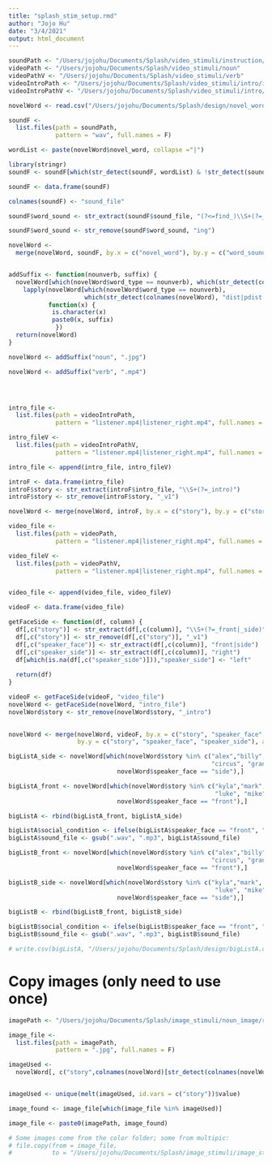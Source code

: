 ```yaml
---
title: "splash_stim_setup.rmd"
author: "Jojo Hu"
date: "3/4/2021"
output: html_document
---
```



```r
soundPath <- "/Users/jojohu/Documents/Splash/video_stimuli/instruction/sound_stim/repeated_target_trial"
videoPath <- "/Users/jojohu/Documents/Splash/video_stimuli/noun"
videoPathV <- "/Users/jojohu/Documents/Splash/video_stimuli/verb"
videoIntroPath <- "/Users/jojohu/Documents/Splash/video_stimuli/intro/intro_front"
videoIntroPathV <- "/Users/jojohu/Documents/Splash/video_stimuli/intro/verb_intro"

novelWord <- read.csv("/Users/jojohu/Documents/Splash/design/novel_word_list_noun_verb.csv", stringsAsFactors = F)

soundF <-
  list.files(path = soundPath,
             pattern = "wav", full.names = F)

wordList <- paste(novelWord$novel_word, collapse ="|")

library(stringr)
soundF <- soundF[which(str_detect(soundF, wordList) & !str_detect(soundF, "where|the|look_here"))]

soundF <- data.frame(soundF)

colnames(soundF) <- "sound_file"

soundF$word_sound <- str_extract(soundF$sound_file, "(?<=find_)\\S+(?=_see|_like)")

soundF$word_sound <- str_remove(soundF$word_sound, "ing")

novelWord <- 
  merge(novelWord, soundF, by.x = c("novel_word"), by.y = c("word_sound"), all.x = T)


addSuffix <- function(nounverb, suffix) {
  novelWord[which(novelWord$word_type == nounverb), which(str_detect(colnames(novelWord), "dist|pdist|key"))] <-
    lapply(novelWord[which(novelWord$word_type == nounverb),
                     which(str_detect(colnames(novelWord), "dist|pdist|key"))], 
           function(x) {
            is.character(x)
            paste0(x, suffix)
             })
  return(novelWord)
}

novelWord <- addSuffix("noun", ".jpg")

novelWord <- addSuffix("verb", ".mp4")




intro_file <-
  list.files(path = videoIntroPath,
             pattern = "listener.mp4|listener_right.mp4", full.names = F)

intro_fileV <-
  list.files(path = videoIntroPathV,
             pattern = "listener.mp4|listener_right.mp4", full.names = F)

intro_file <- append(intro_file, intro_fileV)

introF <- data.frame(intro_file)
introF$story <- str_extract(introF$intro_file, "\\S+(?=_intro)")
introF$story <- str_remove(introF$story, "_v1")

novelWord <- merge(novelWord, introF, by.x = c("story"), by.y = c("story"), all.x = T)
```


```r
video_file <-
  list.files(path = videoPath,
             pattern = "listener.mp4|listener_right.mp4", full.names = F)

video_fileV <-
  list.files(path = videoPathV,
             pattern = "listener.mp4|listener_right.mp4", full.names = F)


video_file <- append(video_file, video_fileV)

videoF <- data.frame(video_file)

getFaceSide <- function(df, column) {
  df[,c("story")] <- str_extract(df[,c(column)], "\\S+(?=_front|_side)")
  df[,c("story")] <- str_remove(df[,c("story")], "_v1")
  df[,c("speaker_face")] <- str_extract(df[,c(column)], "front|side")
  df[,c("speaker_side")] <- str_extract(df[,c(column)], "right")
  df[which(is.na(df[,c("speaker_side")])),"speaker_side"] <- "left"
  
  return(df)
}

videoF <- getFaceSide(videoF, "video_file")
novelWord <- getFaceSide(novelWord, "intro_file")
novelWord$story <- str_remove(novelWord$story, "_intro")

 
novelWord <- merge(novelWord, videoF, by.x = c("story", "speaker_face", "speaker_side"), 
                   by.y = c("story", "speaker_face", "speaker_side"), all.x = T)

bigListA_side <- novelWord[which(novelWord$story %in% c("alex","billy", "cathy", "david", "john",
                                                        "circus", "grandpa", "henry", "jack", "leo") &
                              novelWord$speaker_face == "side"),] 

bigListA_front <- novelWord[which(novelWord$story %in% c("kyla","mark", "shirley", "winter", "zoey",
                                                         "luke", "mike", "nina", "olivia", "robbie") &
                              novelWord$speaker_face == "front"),] 

bigListA <- rbind(bigListA_front, bigListA_side)

bigListA$social_condition <- ifelse(bigListA$speaker_face == "front", "direct", "indirect")
bigListA$sound_file <- gsub(".wav", ".mp3", bigListA$sound_file)

bigListB_front <- novelWord[which(novelWord$story %in% c("alex","billy", "cathy", "david", "john",
                                                        "circus", "grandpa", "henry", "jack", "leo") &
                              novelWord$speaker_face == "front"),] 

bigListB_side <- novelWord[which(novelWord$story %in% c("kyla","mark", "shirley", "winter", "zoey",
                                                         "luke", "mike", "nina", "olivia", "robbie") &
                              novelWord$speaker_face == "side"),] 

bigListB <- rbind(bigListB_front, bigListB_side)

bigListB$social_condition <- ifelse(bigListB$speaker_face == "front", "direct", "indirect")
bigListB$sound_file <- gsub(".wav", ".mp3", bigListB$sound_file)

# write.csv(bigListA, "/Users/jojohu/Documents/Splash/design/bigListA.csv")
```


# Copy images (only need to use once)
```r
imagePath <- "/Users/jojohu/Documents/Splash/image_stimuli/noun_image/renamed_300px/"

image_file <-
  list.files(path = imagePath,
             pattern = ".jpg", full.names = F)

imageUsed <- 
  novelWord[, c("story",colnames(novelWord)[str_detect(colnames(novelWord), "target|dist|pdist")])]


imageUsed <- unique(melt(imageUsed, id.vars = c("story"))$value)

image_found <- image_file[which(image_file %in% imageUsed)]

image_file <- paste0(imagePath, image_found)

# Some images come from the color folder; some from multipic:
# file.copy(from = image_file, 
#           to = "/Users/jojohu/Documents/Splash/image_stimuli/image_stim/")

```

